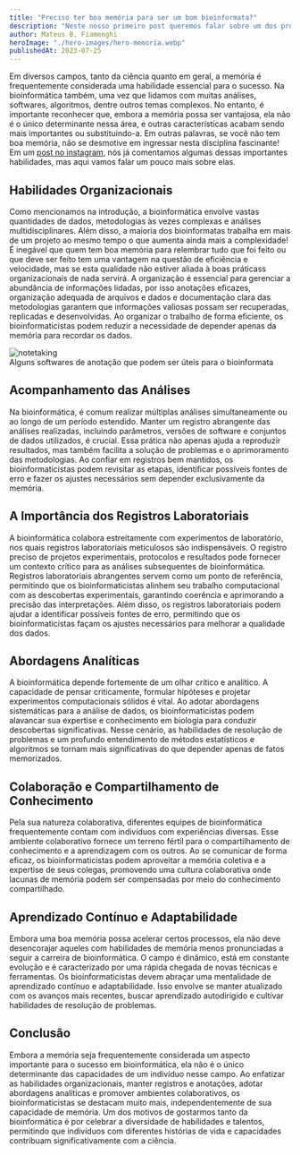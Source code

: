 ```yaml
---
title: "Preciso ter boa memória para ser um bom bioinformata?"
description: "Neste nosso primeiro post queremos falar sobre um dos procedimentos mais importantes para a análise de sequências biológicas: o alinhamento de sequências. Sem dúvidas realizar alinhamento é um dos procedimentos mais essenciais para a bioinformática e para entender diferentes faces da biologia."
author: Mateus B. Fiamenghi
heroImage: "./hero-images/hero-memoria.webp"
publishedAt: 2023-07-25
---
```



Em diversos campos, tanto da ciência quanto em geral, a memória é frequentemente considerada uma habilidade essencial para o sucesso. Na bioinformática também, uma vez que lidamos com muitas análises, softwares, algoritmos, dentre outros temas complexos. No entanto, é importante reconhecer que, embora a memória possa ser vantajosa, ela não é o único determinante nessa área, e outras características acabam sendo mais importantes ou substituindo-a. Em outras palavras, se você não tem boa memória, não se desmotive em ingressar nesta disciplina fascinante! Em um [post no instagram](https://www.instagram.com/p/CuUYAjtuNg4/), nós já comentamos algumas dessas importantes habilidades, mas aqui vamos falar um pouco mais sobre elas.

## Habilidades Organizacionais

Como mencionamos na introdução, a bioinformática envolve vastas quantidades de dados, metodologias às vezes complexas e análises multidisciplinares. Além disso, a maioria dos bioinformatas trabalha em mais de um projeto ao mesmo tempo o que aumenta ainda mais a complexidade! É inegável que quem tem boa memória para relembrar tudo que foi feito ou que deve ser feito tem uma vantagem na questão de eficiência e velocidade, mas se esta qualidade não estiver aliada à boas práticass organizacionais de nada servirá. A organização é essencial para gerenciar a abundância de informações lidadas, por isso anotações eficazes, organização adequada de arquivos e dados e documentação clara das metodologias garantem que informações valiosas possam ser recuperadas, replicadas e desenvolvidas. Ao organizar o trabalho de forma eficiente, os bioinformaticistas podem reduzir a necessidade de depender apenas da memória para recordar os dados.

<div class="flex flex-col items-center">
  <Image
    class="mb-0"
    src="https://a.storyblok.com/f/159374/1200x800/e1f6d7c6bf/notetaking-apps-image12.png"
    alt="notetaking"
    format="webp"
    width={800}
    height={600}
  />
  <figcaption class="text-center text-sm">
    Alguns softwares de anotação que podem ser úteis para o bioinformata
  </figcaption>
</div>

## Acompanhamento das Análises

Na bioinformática, é comum realizar múltiplas análises simultaneamente ou ao longo de um período estendido. Manter um registro abrangente das análises realizadas, incluindo parâmetros, versões de software e conjuntos de dados utilizados, é crucial. Essa prática não apenas ajuda a reproduzir resultados, mas também facilita a solução de problemas e o aprimoramento das metodologias. Ao confiar em registros bem mantidos, os bioinformaticistas podem revisitar as etapas, identificar possíveis fontes de erro e fazer os ajustes necessários sem depender exclusivamente da memória.

## A Importância dos Registros Laboratoriais

A bioinformática colabora estreitamente com experimentos de laboratório, nos quais registros laboratoriais meticulosos são indispensáveis. O registro preciso de projetos experimentais, protocolos e resultados pode fornecer um contexto crítico para as análises subsequentes de bioinformática. Registros laboratoriais abrangentes servem como um ponto de referência, permitindo que os bioinformaticistas alinhem seu trabalho computacional com as descobertas experimentais, garantindo coerência e aprimorando a precisão das interpretações. Além disso, os registros laboratoriais podem ajudar a identificar possíveis fontes de erro, permitindo que os bioinformaticistas façam os ajustes necessários para melhorar a qualidade dos dados.

## Abordagens Analíticas

A bioinformática depende fortemente de um olhar crítico e analítico. A capacidade de pensar criticamente, formular hipóteses e projetar experimentos computacionais sólidos é vital. Ao adotar abordagens sistemáticas para a análise de dados, os bioinformaticistas podem alavancar sua expertise e conhecimento em biologia para conduzir descobertas significativas. Nesse cenário, as habilidades de resolução de problemas e um profundo entendimento de métodos estatísticos e algoritmos se tornam mais significativas do que depender apenas de fatos memorizados.

## Colaboração e Compartilhamento de Conhecimento

Pela sua natureza colaborativa, diferentes equipes de bioinformática frequentemente contam com indivíduos com experiências diversas. Esse ambiente colaborativo fornece um terreno fértil para o compartilhamento de conhecimento e a aprendizagem com os outros. Ao se comunicar de forma eficaz, os bioinformaticistas podem aproveitar a memória coletiva e a expertise de seus colegas, promovendo uma cultura colaborativa onde lacunas de memória podem ser compensadas por meio do conhecimento compartilhado.

## Aprendizado Contínuo e Adaptabilidade

Embora uma boa memória possa acelerar certos processos, ela não deve desencorajar aqueles com habilidades de memória menos pronunciadas a seguir a carreira de bioinformática. O campo é dinâmico, está em constante evolução e é caracterizado por uma rápida chegada de novas técnicas e ferramentas. Os bioinformaticistas devem abraçar uma mentalidade de aprendizado contínuo e adaptabilidade. Isso envolve se manter atualizado com os avanços mais recentes, buscar aprendizado autodirigido e cultivar habilidades de resolução de problemas.

## Conclusão

Embora a memória seja frequentemente considerada um aspecto importante para o sucesso em bioinformática, ela não é o único determinante das capacidades de um indivíduo nesse campo. Ao enfatizar as habilidades organizacionais, manter registros e anotações, adotar abordagens analíticas e promover ambientes colaborativos, os bioinformaticistas se destacam muito mais, independentemente de sua capacidade de memória. Um dos motivos de gostarmos tanto da bioinformática é por celebrar a diversidade de habilidades e talentos, permitindo que indivíduos com diferentes histórias de vida e capacidades contribuam significativamente com a ciência.
